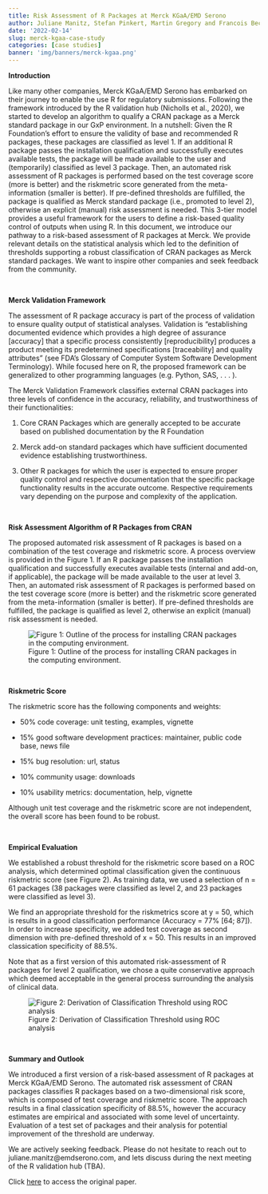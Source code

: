 ```yaml
---
title: Risk Assessment of R Packages at Merck KGaA/EMD Serono
author: Juliane Manitz, Stefan Pinkert, Martin Gregory and Francois Beckers
date: '2022-02-14'
slug: merck-kgaa-case-study
categories: [case studies]
banner: 'img/banners/merck-kgaa.png'
---
```


**Introduction**

Like many other companies, Merck KGaA/EMD Serono has embarked on their journey to enable the use R for regulatory submissions. Following the framework introduced by the R validation hub (Nicholls et al., 2020), we started to develop an algorithm to qualify a CRAN package as a Merck standard package in our GxP environment. In a nutshell: Given the R Foundation's effort to ensure the validity of base and recommended R packages, these packages are classified as level 1. If an additional R package passes the installation qualification and successfully executes available tests, the package will be made available to the user and (temporarily) classified as level 3 package. Then, an automated risk assessment of R packages is performed based on the test coverage score (more is better) and the riskmetric score generated from the meta-information (smaller is better). If pre-defined thresholds are fulfilled, the package is qualified as Merck standard package (i.e., promoted to level 2), otherwise an explicit (manual) risk assessment is needed. This 3-tier model provides a useful framework for the users to define a risk-based quality control of outputs when using R. In this document, we introduce our pathway to a risk-based assessment of R packages at Merck. We provide relevant details on the statistical analysis which led to the definition of thresholds supporting a robust classification of CRAN packages as Merck standard packages. We want to inspire other companies and seek feedback from the community.

<br>

**Merck Validation Framework**

The assessment of R package accuracy is part of the process of validation to ensure quality output of statistical analyses. Validation is "establishing documented evidence which provides a high degree of assurance [accuracy] that a specific process consistently [reproducibility] produces a product meeting its predetermined specifications [traceability] and quality attributes" (see FDA's Glossary of Computer System Software Development Terminology). While focused here on R, the proposed framework can be generalized to other programming languages (e.g. Python, SAS, . . . ).

The Merck Validation Framework classifies external CRAN packages into three levels of confidence in the accuracy, reliability, and trustworthiness of their functionalities:

1.  Core CRAN Packages which are generally accepted to be accurate based on published documentation by the R Foundation

2.  Merck add-on standard packages which have sufficient documented evidence establishing trustworthiness.

3.  Other R packages for which the user is expected to ensure proper quality control and respective documentation that the specific package functionality results in the accurate outcome. Respective requirements vary depending on the purpose and complexity of the application.

<br>

**Risk Assessment Algorithm of R Packages from CRAN**

The proposed automated risk assessment of R packages is based on a combination of the test coverage and riskmetric score. A process overview is provided in the Figure 1. If an R package passes the installation qualification and successfully executes available tests (internal and add-on, if applicable), the package will be made available to the user at level 3. Then, an automated risk assessment of R packages is performed based on the test coverage score (more is better) and the riskmetric score generated from the meta-information (smaller is better). If pre-defined thresholds are fulfilled, the package is qualified as level 2, otherwise an explicit (manual) risk assessment is needed.

![Figure 1: Outline of the process for installing CRAN packages in the computing environment.](/blog/merck-kgaa/merck-kgaa1.PNG)

<br>

**Riskmetric Score**

The riskmetric score has the following components and weights:

-   50% code coverage: unit testing, examples, vignette

-   15% good software development practices: maintainer, public code base, news file

-   15% bug resolution: url, status

-   10% community usage: downloads

-   10% usability metrics: documentation, help, vignette

Although unit test coverage and the riskmetric score are not independent, the overall score has been found to be robust.

<br>

**Empirical Evaluation**

We established a robust threshold for the riskmetric score based on a ROC analysis, which determined optimal classification given the continuous riskmetric score (see Figure 2). As training data, we used a selection of n = 61 packages (38 packages were classified as level 2, and 23 packages were classified as level 3).

We find an appropriate threshold for the riskmetrics score at y = 50, which is results in a good classification performance (Accuracy = 77% [64; 87]). In order to increase specificity, we added test coverage as second dimension with pre-defined threshold of x = 50. This results in an improved classication specificity of 88.5%.

Note that as a first version of this automated risk-assessment of R packages for level 2 qualification, we chose a quite conservative approach which deemed acceptable in the general process surrounding the analysis of clinical data.

![Figure 2: Derivation of Classification Threshold using ROC analysis](/blog/merck-kgaa/merck-kgaa2.PNG)

<br>

**Summary and Outlook**

We introduced a first version of a risk-based assessment of R packages at Merck KGaA/EMD Serono. The automated risk assessment of CRAN packages classifies R packages based on a two-dimensional risk score, which is composed of test coverage and riskmetric score. The approach results in a final classication specificity of 88.5%, however the accuracy estimates are empirical and associated with some level of uncertainty. Evaluation of a test set of packages and their analysis for potential improvement of the threshold are underway.

We are actively seeking feedback. Please do not hesitate to reach out to juliane.manitz\@emdserono.com, and lets discuss during the next meeting of the R validation hub (TBA).

Click [here](https://github.com/pharmaR/case_studies/blob/fa5e4c82098266fe7516adaa8671a64c9796a0e3/Merck_KGaA_Rpkg_validation_220202.pdf) to access the original paper.
